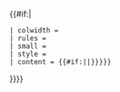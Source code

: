 <includeonly>{{#if:{{{2|}}}{{{1|}}}|{{div col
 | cols = {{#if:{{{2|}}}|{{{1|}}}|{{{cols|}}}}}
 | colwidth = {{{colwidth|auto}}}
 | rules = {{{rules|}}}
 | small = {{{small|}}}
 | style = {{{style|}}}
 | content = {{#if:{{{cols|}}}|{{{1|}}}|{{{2|{{{1|}}}}}}}}
}}}}</includeonly><noinclude>
{{documentation}}
</noinclude>